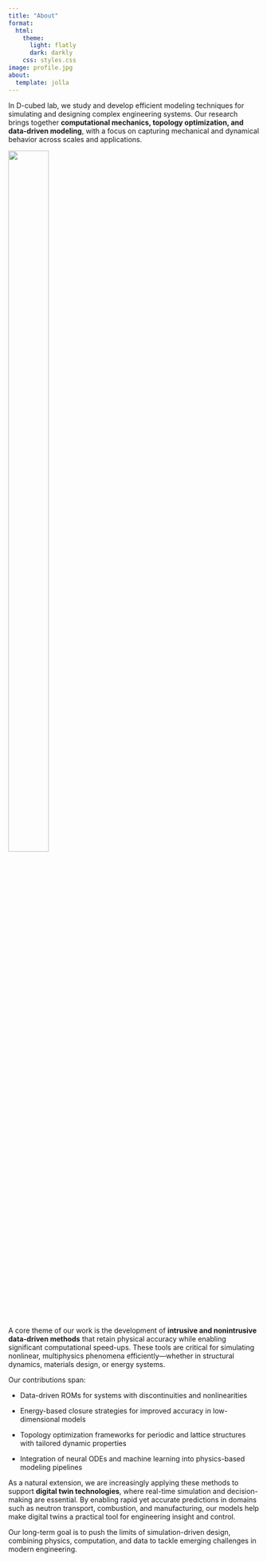```yaml
---
title: "About"
format:
  html:
    theme:
      light: flatly
      dark: darkly
    css: styles.css
image: profile.jpg
about:
  template: jolla
---
```


In D-cubed lab, we study and develop efficient modeling techniques for simulating and designing complex engineering systems. Our research brings together **computational mechanics, topology optimization, and data-driven modeling**, with a focus on capturing mechanical and dynamical behavior across scales and applications.

![](D3_logo.png){width=40% height=60% fig-align="center"}

A core theme of our work is the development of **intrusive and nonintrusive data-driven methods** that retain physical accuracy while enabling significant computational speed-ups. These tools are critical for simulating nonlinear, multiphysics phenomena efficiently—whether in structural dynamics, materials design, or energy systems.

Our contributions span:

- Data-driven ROMs for systems with discontinuities and nonlinearities

- Energy-based closure strategies for improved accuracy in low-dimensional models

- Topology optimization frameworks for periodic and lattice structures with tailored dynamic properties

- Integration of neural ODEs and machine learning into physics-based modeling pipelines

As a natural extension, we are increasingly applying these methods to support **digital twin technologies**, where real-time simulation and decision-making are essential. By enabling rapid yet accurate predictions in domains such as neutron transport, combustion, and manufacturing, our models help make digital twins a practical tool for engineering insight and control.

Our long-term goal is to push the limits of simulation-driven design, combining physics, computation, and data to tackle emerging challenges in modern engineering.

```{=html}
<style>

/* Ensure paragraphs, headings, and lists are left-aligned */
h1, h2, h3, h4, h5, h6, ul, ol {
  text-align: left !important;
}

/* Remove Bootstrap's default centering */
.container, .main-content {
  text-align: left !important;
}

/* Optional: Fix alignment for specific sections */
#about, #research-focus, #certifications {
  text-align: left !important;
}
</style>
```

